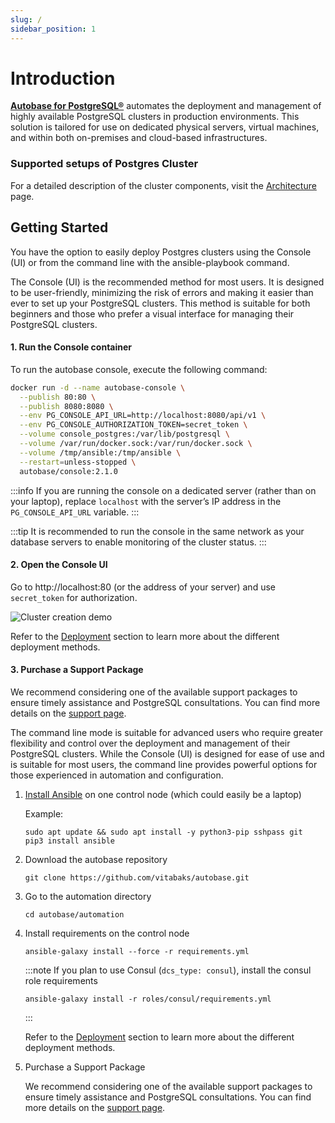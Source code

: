 ```yaml
---
slug: /
sidebar_position: 1
---
```


# Introduction

**[Autobase for PostgreSQL®](https://github.com/vitabaks/autobase)** automates the deployment and management of highly available PostgreSQL clusters in production environments. This solution is tailored for use on dedicated physical servers, virtual machines, and within both on-premises and cloud-based infrastructures.

### Supported setups of Postgres Cluster


<SchemeSwitcher />

For a detailed description of the cluster components, visit the [Architecture](./overview/architecture.md) page.

## Getting Started

You have the option to easily deploy Postgres clusters using the Console (UI) or from the command line with the ansible-playbook command.


<Tabs>
  <TabItem value="console-ui" label="Console (UI)" default>

The Console (UI) is the recommended method for most users. It is designed to be user-friendly, minimizing the risk of errors and making it easier than ever to set up your PostgreSQL clusters. This method is suitable for both beginners and those who prefer a visual interface for managing their PostgreSQL clusters.

#### 1. Run the Console container

To run the autobase console, execute the following command:

```bash
docker run -d --name autobase-console \
  --publish 80:80 \
  --publish 8080:8080 \
  --env PG_CONSOLE_API_URL=http://localhost:8080/api/v1 \
  --env PG_CONSOLE_AUTHORIZATION_TOKEN=secret_token \
  --volume console_postgres:/var/lib/postgresql \
  --volume /var/run/docker.sock:/var/run/docker.sock \
  --volume /tmp/ansible:/tmp/ansible \
  --restart=unless-stopped \
  autobase/console:2.1.0
```

:::info
If you are running the console on a dedicated server (rather than on your laptop), replace `localhost` with the server’s IP address in the `PG_CONSOLE_API_URL` variable.
:::

:::tip
It is recommended to run the console in the same network as your database servers to enable monitoring of the cluster status.
:::

#### 2. Open the Console UI

Go to http://localhost:80 (or the address of your server) and use `secret_token` for authorization.

![Cluster creation demo](/img/pg_console_create_cluster_demo.gif)

Refer to the [Deployment](./docs/category/deployment) section to learn more about the different deployment methods.


#### 3.  Purchase a Support Package

We recommend considering one of the available support packages to ensure timely assistance and PostgreSQL consultations. You can find more details on the [support page](/docs/support).


  </TabItem>
  <TabItem value="command-line" label="Command line">

The command line mode is suitable for advanced users who require greater flexibility and control over the deployment and management of their PostgreSQL clusters.
While the Console (UI) is designed for ease of use and is suitable for most users, the command line provides powerful options for those experienced in automation and configuration.

1. [Install Ansible](https://docs.ansible.com/ansible/latest/installation_guide/intro_installation.html) on one control node (which could easily be a laptop)

    Example:
    ```shell
    sudo apt update && sudo apt install -y python3-pip sshpass git
    pip3 install ansible
    ```

2. Download the autobase repository

    ```shell
    git clone https://github.com/vitabaks/autobase.git
    ```

3. Go to the automation directory

    ```shell
    cd autobase/automation
    ```

4. Install requirements on the control node

    ```shell
    ansible-galaxy install --force -r requirements.yml 
    ```

    :::note
    If you plan to use Consul (`dcs_type: consul`), install the consul role requirements
    ```
    ansible-galaxy install -r roles/consul/requirements.yml
    ```
    :::

    Refer to the [Deployment](./docs/category/deployment) section to learn more about the different deployment methods.

5.  Purchase a Support Package

    We recommend considering one of the available support packages to ensure timely assistance and PostgreSQL consultations. You can find more details on the [support page](/docs/support).

  </TabItem>
</Tabs>

